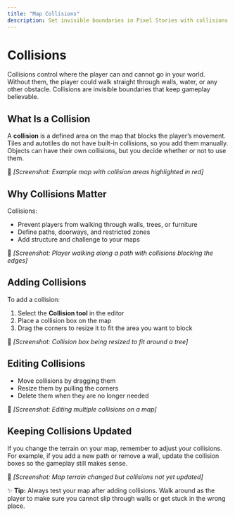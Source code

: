 ```yaml
---
title: "Map Collisions"
description: Set invisible boundaries in Pixel Stories with collisions. Control player movement, block paths, and make your game maps feel realistic.
---
```


# Collisions

Collisions control where the player can and cannot go in your world. Without them, the player could walk straight through walls, water, or any other obstacle. Collisions are invisible boundaries that keep gameplay believable.

## What Is a Collision

A **collision** is a defined area on the map that blocks the player’s movement. Tiles and autotiles do not have built-in collisions, so you add them manually. Objects can have their own collisions, but you decide whether or not to use them.

📸 _\[Screenshot: Example map with collision areas highlighted in red]_

## Why Collisions Matter

Collisions:

- Prevent players from walking through walls, trees, or furniture
- Define paths, doorways, and restricted zones
- Add structure and challenge to your maps

📸 _\[Screenshot: Player walking along a path with collisions blocking the edges]_

## Adding Collisions

To add a collision:

1. Select the **Collision tool** in the editor
2. Place a collision box on the map
3. Drag the corners to resize it to fit the area you want to block

📸 _\[Screenshot: Collision box being resized to fit around a tree]_

## Editing Collisions

- Move collisions by dragging them
- Resize them by pulling the corners
- Delete them when they are no longer needed

📸 _\[Screenshot: Editing multiple collisions on a map]_

## Keeping Collisions Updated

If you change the terrain on your map, remember to adjust your collisions. For example, if you add a new path or remove a wall, update the collision boxes so the gameplay still makes sense.

📸 _\[Screenshot: Map terrain changed but collisions not yet updated]_

✨ **Tip:** Always test your map after adding collisions. Walk around as the player to make sure you cannot slip through walls or get stuck in the wrong place.
